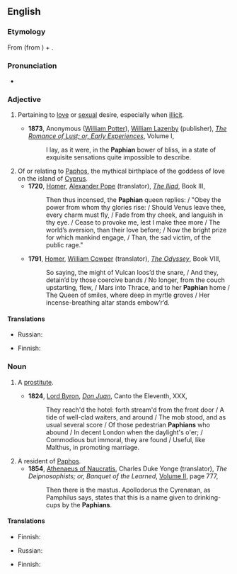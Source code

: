 {{was wotd|2011|April|17}}
==English==
===Etymology===
From {{etyl|la}} {{term|Paphius}} (from {{etyl|grc}} {{term|Πάϕος||{{w|Paphos}}|lang=grc}}) + {{term|-an}}.

===Pronunciation===
*{{a|UK}} {{IPA|/ˈpeɪfɪən/}}

===Adjective===
{{en-adj|-}}

# {{literary}} Pertaining to [[love]] or [[sexual]] desire, especially when [[illicit]].
#* '''1873''', Anonymous ([[w:William Simpson Potter|William Potter]]), [[w:William Lazenby|William Lazenby]] (publisher), ''[[s:Romance of Lust/Volume I|The Romance of Lust; or, Early Experiences]]'', Volume I,
#*: I lay, as it were, in the '''Paphian''' bower of bliss, in a state of exquisite sensations quite impossible to describe.
# Of or relating to [[Paphos]], the mythical birthplace of the goddess of love on the island of [[Cyprus]].
#* '''1720''', [[w:Homer|Homer]], [[w:Alexander Pope|Alexander Pope]] (translator), ''[[s:The Iliad of Homer/Book III|The Iliad]]'', Book III,
#*: Then thus incensed, the '''Paphian''' queen replies: / "Obey the power from whom thy glories rise: / Should Venus leave thee, every charm must fly, / Fade from thy cheek, and languish in thy eye. / Cease to provoke me, lest I make thee more / The world’s aversion, than their love before; / Now the bright prize for which mankind engage, / Than, the sad victim, of the public rage."
#* '''1791''', [[w:Homer|Homer]], [[w:William Cowper|William Cowper]] (translator), ''[[s:The Odyssey of Homer (Cowper)/Book VIII|The Odyssey]]'', Book VIII,
#*: So saying, the might of Vulcan loos’d the snare, / And they, detain’d by those coercive bands / No longer, from the couch upstarting, flew, / Mars into Thrace, and to her '''Paphian''' home / The Queen of smiles, where deep in myrtle groves / Her incense-breathing altar stands embow’r’d.

====Translations====
{{trans-top|pertaining to love or sexual desire, especially when illicit}}
* Russian: {{t|ru|распутный|tr=|sc=Cyrl}}
{{trans-mid}}
{{trans-bottom}}

{{trans-top|of or relating to Paphos}}
* Finnish: {{t|fi|-lainen|alt=paphoslainen}}
{{trans-mid}}
{{trans-bottom}}

===Noun===
{{en-noun}}

# {{literary}} A [[prostitute]].
#* '''1824''', [[w:Lord Byron|Lord Byron]], ''[[s:Don Juan (Byron)/Canto the Eleventh|Don Juan]]'', Canto the Eleventh, XXX,
#*: They reach'd the hotel: forth stream'd from the front door / A tide of well-clad waiters, and around / The mob stood, and as usual several score / Of those pedestrian '''Paphians''' who abound / In decent London when the daylight's o'er; / Commodious but immoral, they are found / Useful, like Malthus, in promoting marriage.
# A resident of [[Paphos]].
#* '''1854''', [[w:Athenaeus|Athenaeus of Naucratis]], Charles Duke Yonge (translator), ''The Deipnosophists; or, Banquet of the Learned'', [http://digicoll.library.wisc.edu/cgi-bin/Literature/Literature-idx?id=Literature.AthV2 Volume II], page 777,
#*: Then there is the mastus. Apollodorus the Cyrenæan, as Pamphilus says, states that this is a name given to drinking-cups by the '''Paphians'''.

====Translations====
{{trans-top|(literary) a prostitute}}
* Finnish: {{t|fi|kurtisaani}}
{{trans-mid}}
* Russian: {{t|ru|куртизанка|f|tr=|sc=Cyrl}}
{{trans-bottom}}

{{trans-top|resident of Paphos}}
* Finnish: {{t|fi|-lainen|alt=paphoslainen}}
{{trans-mid}}
{{trans-bottom}}